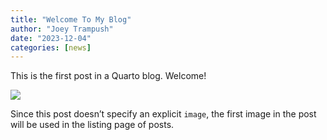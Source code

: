 ```yaml
---
title: "Welcome To My Blog"
author: "Joey Trampush"
date: "2023-12-04"
categories: [news]
---
```


This is the first post in a Quarto blog. Welcome!

![](logo_space.png)

Since this post doesn't specify an explicit `image`, the first image in the post will be used in the listing page of posts.
